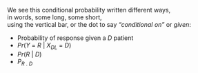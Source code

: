 
We  see this conditional probability written different ways,  
in words, some long, some short,  
using the vertical bar, or the dot to say *"conditional on"* or *given*:
  
  
* Probability of response given a $D$ patient
* $Pr(Y~=~R ~|~ X_{DL} ~=~ D)$
* $Pr(R ~|~ D)$
* $P_{R~.~D}$
  
